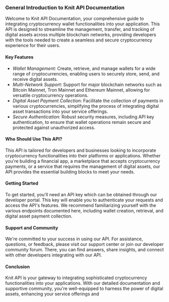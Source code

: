 ### General Introduction to Knit API Documentation

Welcome to Knit API Documentation, your comprehensive guide to integrating cryptocurrency wallet functionalities into your application. This API is designed to streamline the management, transfer, and tracking of digital assets across multiple blockchain networks, providing developers with the tools needed to create a seamless and secure cryptocurrency experience for their users.

#### Key Features

- *Wallet Management:* Create, retrieve, and manage wallets for a wide range of cryptocurrencies, enabling users to securely store, send, and receive digital assets.
- *Multi-Network Support:* Support for major blockchain networks such as Bitcoin Mainnet, Tron Mainnet and Ethereum Mainnet, allowing for versatile cryptocurrency operations.
- *Digital Asset Payment Collection:* Facilitate the collection of payments in various cryptocurrencies, simplifying the process of integrating digital asset transactions into your service offerings.
- *Secure Authentication:* Robust security measures, including API key authentication, to ensure that wallet operations remain secure and protected against unauthorized access.

#### Who Should Use This API?

This API is tailored for developers and businesses looking to incorporate cryptocurrency functionalities into their platforms or applications. Whether you're building a financial app, a marketplace that accepts cryptocurrency payments, or a service that requires the management of digital assets, our API provides the essential building blocks to meet your needs.

#### Getting Started

To get started, you'll need an API key which can be obtained through our developer portal. This key will enable you to authenticate your requests and access the API's features. We recommend familiarizing yourself with the various endpoints documented here, including wallet creation, retrieval, and digital asset payment collection.

#### Support and Community

We're committed to your success in using our API. For assistance, questions, or feedback, please visit our support center or join our developer community forum. There, you can find answers, share insights, and connect with other developers integrating with our API.

#### Conclusion

Knit API is your gateway to integrating sophisticated cryptocurrency functionalities into your applications. With our detailed documentation and supportive community, you're well-equipped to harness the power of digital assets, enhancing your service offerings and